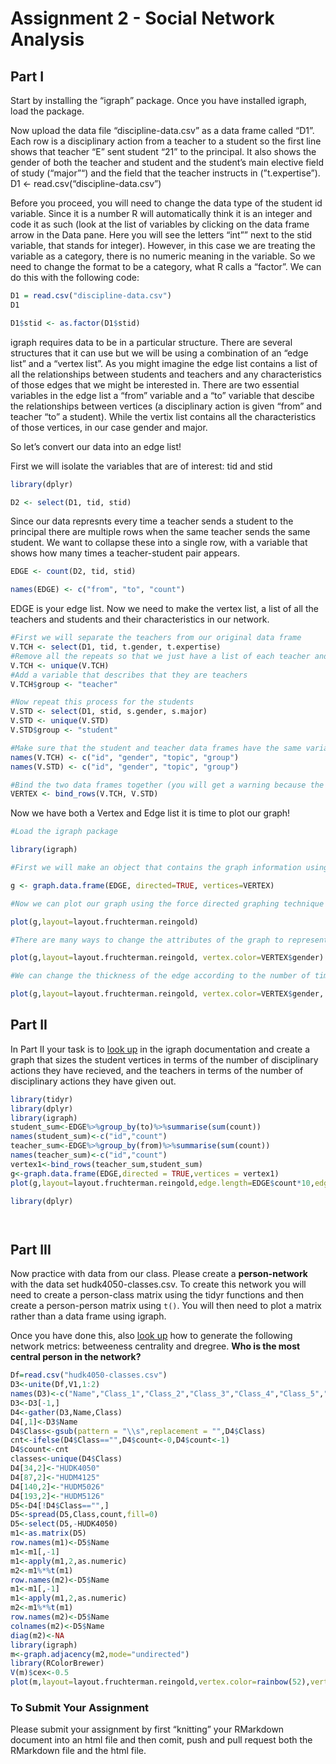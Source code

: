 # Assignment 2 - Social Network Analysis

## Part I
Start by installing the "igraph" package. Once you have installed igraph, load the package.

Now upload the data file "discipline-data.csv" as a data frame called "D1". Each row is a disciplinary action from a teacher to a student so the first line shows that teacher "E" sent student "21" to the principal. It also shows the gender of both the teacher and student and the student's main elective field of study ("major"") and the field that the teacher instructs in ("t.expertise").
D1 <- read.csv("discipline-data.csv")

Before you proceed, you will need to change the data type of the student id variable. Since it is a number R will automatically think it is an integer and code it as such (look at the list of variables by clicking on the data frame arrow in the Data pane. Here you will see the letters "int"" next to the stid variable, that stands for integer). However, in this case we are treating the variable as a category, there is no numeric meaning in the variable. So we need to change the format to be a category, what R calls a "factor". We can do this with the following code:

```r
D1 = read.csv("discipline-data.csv")
D1

D1$stid <- as.factor(D1$stid)
```

igraph requires data to be in a particular structure. There are several structures that it can use but we will be using a combination of an "edge list" and a "vertex list". As you might imagine the edge list contains a list of all the relationships between students and teachers and any characteristics of those edges that we might be interested in. There are two essential variables in the edge list a "from" variable and a "to" variable that descibe the relationships between vertices (a disciplinary action is given "from" and teacher "to" a student). While the vertix list contains all the characteristics of those vertices, in our case gender and major.

So let's convert our data into an edge list!

First we will isolate the variables that are of interest: tid and stid

```r
library(dplyr)

D2 <- select(D1, tid, stid)
```

Since our data represnts every time a teacher sends a student to the principal there are multiple rows when the same teacher sends the same student. We want to collapse these into a single row, with a variable that shows how many times a teacher-student pair appears.

```r

EDGE <- count(D2, tid, stid)

names(EDGE) <- c("from", "to", "count")

```

EDGE is your edge list. Now we need to make the vertex list, a list of all the teachers and students and their characteristics in our network.

```r

#First we will separate the teachers from our original data frame
V.TCH <- select(D1, tid, t.gender, t.expertise)
#Remove all the repeats so that we just have a list of each teacher and their characteristics
V.TCH <- unique(V.TCH)
#Add a variable that describes that they are teachers
V.TCH$group <- "teacher"

#Now repeat this process for the students
V.STD <- select(D1, stid, s.gender, s.major)
V.STD <- unique(V.STD)
V.STD$group <- "student"

#Make sure that the student and teacher data frames have the same variables names
names(V.TCH) <- c("id", "gender", "topic", "group")
names(V.STD) <- c("id", "gender", "topic", "group")

#Bind the two data frames together (you will get a warning because the teacher data frame has 5 types of id (A,B,C,D,E) and the student has 25 (1-30), this isn't a problem)
VERTEX <- bind_rows(V.TCH, V.STD)

```

Now we have both a Vertex and Edge list it is time to plot our graph!

```r
#Load the igraph package

library(igraph)

#First we will make an object that contains the graph information using our two dataframes EDGE and VERTEX. Notice that we have made "directed = TRUE" - our graph is directed since discipline is being given from a teacher to a student.

g <- graph.data.frame(EDGE, directed=TRUE, vertices=VERTEX)

#Now we can plot our graph using the force directed graphing technique - our old friend Fruchertman-Reingold!

plot(g,layout=layout.fruchterman.reingold)

#There are many ways to change the attributes of the graph to represent different characteristics of the newtork. For example, we can color the nodes according to gender.

plot(g,layout=layout.fruchterman.reingold, vertex.color=VERTEX$gender)

#We can change the thickness of the edge according to the number of times a particular teacher has sent a particular student to the principal.

plot(g,layout=layout.fruchterman.reingold, vertex.color=VERTEX$gender, edge.width=EDGE$count)

````

## Part II

In Part II your task is to [look up](http://igraph.org/r/) in the igraph documentation and create a graph that sizes the student vertices in terms of the number of disciplinary actions they have recieved, and the teachers in terms of the number of disciplinary actions they have given out.
```r
library(tidyr)
library(dplyr)
library(igraph)
student_sum<-EDGE%>%group_by(to)%>%summarise(sum(count))
names(student_sum)<-c("id","count")
teacher_sum<-EDGE%>%group_by(from)%>%summarise(sum(count))
names(teacher_sum)<-c("id","count")
vertex1<-bind_rows(teacher_sum,student_sum)
g<-graph.data.frame(EDGE,directed = TRUE,vertices = vertex1)
plot(g,layout=layout.fruchterman.reingold,edge.length=EDGE$count*10,edge.arrow.size=0.7,vertex.size=vertex1$count*2)
```
```r
library(dplyr)



```

```

```
## Part III

Now practice with data from our class. Please create a **person-network** with the data set hudk4050-classes.csv. To create this network you will need to create a person-class matrix using the tidyr functions and then create a person-person matrix using `t()`. You will then need to plot a matrix rather than a data frame using igraph.

Once you have done this, also [look up](http://igraph.org/r/) how to generate the following network metrics: betweeness centrality and dregree. **Who is the most central person in the network?**
```r
Df=read.csv("hudk4050-classes.csv")
D3<-unite(Df,V1,1:2)
names(D3)<-c("Name","Class_1","Class_2","Class_3","Class_4","Class_5","Class_6")
D3<-D3[-1,]
D4<-gather(D3,Name,Class)
D4[,1]<-D3$Name
D4$Class<-gsub(pattern = "\\s",replacement = "",D4$Class)
cnt<-ifelse(D4$Class=="",D4$count<-0,D4$count<-1)
D4$count<-cnt
classes<-unique(D4$Class)
D4[34,2]<-"HUDK4050"
D4[87,2]<-"HUDM4125"
D4[140,2]<-"HUDM5026"
D4[193,2]<-"HUDM5126"
D5<-D4[!D4$Class=="",]
D5<-spread(D5,Class,count,fill=0)
D5<-select(D5,-HUDK4050)
m1<-as.matrix(D5)
row.names(m1)<-D5$Name
m1<-m1[,-1]
m1<-apply(m1,2,as.numeric)
m2<-m1%*%t(m1)
row.names(m2)<-D5$Name
m1<-m1[,-1]
m1<-apply(m1,2,as.numeric)
m2<-m1%*%t(m1)
row.names(m2)<-D5$Name
colnames(m2)<-D5$Name
diag(m2)<-NA
library(igraph)
m<-graph.adjacency(m2,mode="undirected")
library(RColorBrewer)
V(m)$cex<-0.5
plot(m,layout=layout.fruchterman.reingold,vertex.color=rainbow(52),vertex.label.cex=0.4)
```
### To Submit Your Assignment

Please submit your assignment by first "knitting" your RMarkdown document into an html file and then comit, push and pull request both the RMarkdown file and the html file.
